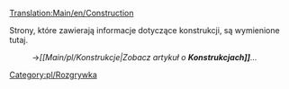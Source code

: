 [[Translation:Main/en/Construction]]

Strony, które zawierają informacje dotyczące konstrukcji, są wymienione tutaj.
:→''[[Main/pl/Konstrukcje|Zobacz artykuł o '''Konstrukcjach]]'''...''

[[Category:pl/Rozgrywka]]
